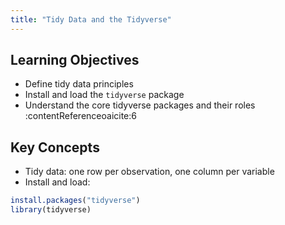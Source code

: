 ```yaml
---
title: "Tidy Data and the Tidyverse"
---
```


## Learning Objectives

-   Define tidy data principles\
-   Install and load the `tidyverse` package\
-   Understand the core tidyverse packages and their roles :contentReference[oaicite:6]{index="6"}

## Key Concepts

-   Tidy data: one row per observation, one column per variable
-   Install and load:

```r
install.packages("tidyverse")
library(tidyverse)
```